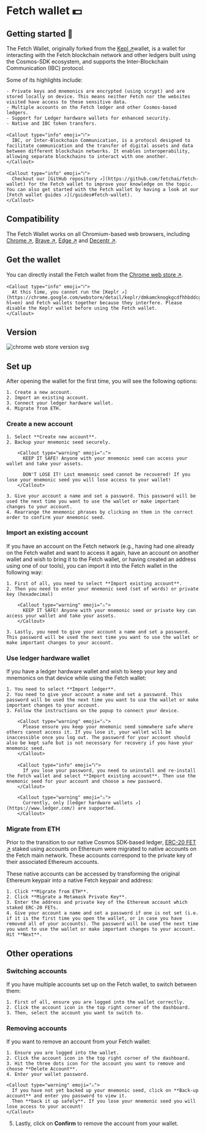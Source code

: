 
# Fetch wallet 💵

## Getting started 🎯

The Fetch Wallet, originally forked from the [Kepl ↗️](https://github.com/chainapsis/keplr-wallet)wallet, is a wallet for interacting with the Fetch blockchain network and other ledgers built using the Cosmos-SDK ecosystem, and supports the Inter-Blockchain Communication (IBC) protocol.

Some of its highlights include:

    - Private keys and mnemonics are encrypted (using scrypt) and are stored locally on device. This means neither Fetch nor the websites visited have access to these sensitive data.
    - Multiple accounts on the Fetch ledger and other Cosmos-based ledgers.
    - Support for Ledger hardware wallets for enhanced security.
    - Native and IBC token transfers.

    <Callout type="info" emoji="ℹ️">
      IBC, or Inter-Blockchain Communication, is a protocol designed to facilitate communication and the transfer of digital assets and data between different blockchain networks. It enables interoperability, allowing separate blockchains to interact with one another.
    </Callout>

    <Callout type="info" emoji="ℹ️">
      Checkout our [GitHub repository ↗️](https://github.com/fetchai/fetch-wallet) for the Fetch wallet to improve your knowledge on the topic. You can also get started with the Fetch wallet by having a look at our [Fetch wallet guides ↗️](/guides#fetch-wallet).
    </Callout>

## Compatibility

The Fetch Wallet works on all Chromium-based web browsers, including [Chrome ↗️](https://www.google.com/chrome/), [Brave ↗️](https://brave.com/), [Edge ↗️](https://www.microsoft.com/edge) and [Decentr ↗️](https://decentr.net/).

## Get the wallet

You can directly install the Fetch wallet from the [Chrome web store ↗️](https://chrome.google.com/webstore/detail/fetchai-network-wallet/ellkdbaphhldpeajbepobaecooaoafpg/related?hl=en-GB).

    <Callout type="info" emoji="ℹ️">
      At this time, you cannot run the [Keplr ↗️](https://chrome.google.com/webstore/detail/keplr/dmkamcknogkgcdfhhbddcghachkejeap?hl=en) and Fetch wallets together because they interfere. Please disable the Keplr wallet before using the Fetch wallet.
    </Callout>

## Version

![chrome web store version svg](https://img.shields.io/chrome-web-store/v/ellkdbaphhldpeajbepobaecooaoafpg)

## Set up

After opening the wallet for the first time, you will see the following options:

    1. Create a new account.
    2. Import an existing account.
    3. Connect your ledger hardware wallet.
    4. Migrate from ETH.

### Create a new account

    1. Select **Create new account**.
    2. Backup your mnemonic seed securely.

        <Callout type="warning" emoji="⚠️">
          KEEP IT SAFE! Anyone with your mnemonic seed can access your wallet and take your assets.

          DON'T LOSE IT! Lost mnemonic seed cannot be recovered! If you lose your mnemonic seed you will lose access to your wallet!
        </Callout>

    3. Give your account a name and set a password. This password will be used the next time you want to use the wallet or make important changes to your account.
    4. Rearrange the mnemonic phrases by clicking on them in the correct order to confirm your mnemonic seed.

### Import an existing account

If you have an account on the Fetch network (e.g., having had one already on the Fetch wallet and want to access it again, have an account on another wallet and wish to bring it to the Fetch wallet, or having created an address using one of our tools), you can import it into the Fetch wallet in the following way:

    1. First of all, you need to select **Import existing account**.
    2. Then you need to enter your mnemonic seed (set of words) or private key (hexadecimal)

        <Callout type="warning" emoji="⚠️">
          KEEP IT SAFE! Anyone with your mnemonic seed or private key can access your wallet and take your assets.
        </Callout>

    3. Lastly, you need to give your account a name and set a password. This password will be used the next time you want to use the wallet or make important changes to your account.

### Use ledger hardware wallet

If you have a ledger hardware wallet and wish to keep your key and mnemonics on that device while using the Fetch wallet:

    1. You need to select **Import ledger**.
    2. You need to give your account a name and set a password. This password will be used the next time you want to use the wallet or make important changes to your account.
    3. Follow the instructions on the popup to connect your device.

        <Callout type="warning" emoji="⚠️">
          Please ensure you keep your mnemonic seed somewhere safe where others cannot access it. If you lose it, your wallet will be inaccessible once you log out. The password for your account should also be kept safe but is not necessary for recovery if you have your mnemonic seed.
        </Callout>

        <Callout type="info" emoji="ℹ️">
          If you lose your password, you need to uninstall and re-install the Fetch wallet and select **Import existing account**. Then use the mnemonic seed for your account and choose a new password.
        </Callout>

        <Callout type="warning" emoji="⚠️">
          Currently, only [ledger hardware wallets ↗️](https://www.ledger.com/) are supported.
        </Callout>

### Migrate from ETH

Prior to the transition to our native Cosmos SDK-based ledger, [ERC-20 FET ↗️](/concepts/fetch-network/native-and-erc20-fet-tokens) staked using accounts on Ethereum were migrated to native accounts on the Fetch main network. These accounts correspond to the private key of their associated Ethereum accounts.

These native accounts can be accessed by transforming the original Ethereum keypair into a native Fetch keypair and address:

    1. Click **Migrate from ETH**.
    2. Click **Migrate a Metamask Private Key**.
    3. Enter the address and private key of the Ethereum account which staked ERC-20 FETs.
    4. Give your account a name and set a password if one is not set (i.e. if it is the first time you open the wallet, or in case you have removed all of your accounts). The password will be used the next time you want to use the wallet or make important changes to your account. Hit **Next**.

## Other operations

### Switching accounts

If you have multiple accounts set up on the Fetch wallet, to switch between them:

    1. First of all, ensure you are logged into the wallet correctly.
    2. Click the account icon in the top right corner of the dashboard.
    3. Then, select the account you want to switch to.

### Removing accounts

If you want to remove an account from your Fetch wallet:

    1. Ensure you are logged into the wallet.
    2. Click the account icon in the top right corner of the dashboard.
    3. Hit the three dots icon for the account you want to remove and choose **Delete Account**.
    4. Enter your wallet password.

    <Callout type="warning" emoji="⚠️">
      If you have not yet backed up your mnemonic seed, click on **Back-up account** and enter you password to view it.
      Then **back it up safely**. If you lose your mnemonic seed you will lose access to your account!
    </Callout>

5. Lastly, click on **Confirm** to remove the account from your wallet.

